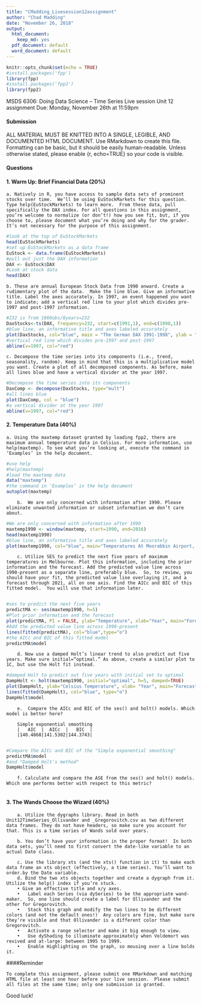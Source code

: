 ```yaml
---
title: "CMadding_Livesession12assignment"
author: "Chad Madding"
date: "November 26, 2018"
output:
  html_document:
    keep_md: yes
  pdf_document: default
  word_document: default
---
```


```r
knitr::opts_chunk$set(echo = TRUE)
#install.packages('fpp')
library(fpp)
#install.packages('fpp2')
library(fpp2)
```

MSDS 6306: Doing Data Science – Time Series
Live session Unit 12 assignment
Due: Monday, November 26th at 11:59pm

#### Submission

ALL MATERIAL MUST BE KNITTED INTO A SINGLE, LEGIBLE, AND DOCUMENTED HTML DOCUMENT. Use RMarkdown to create this file. Formatting can be basic, but it should be easily human-readable. Unless otherwise stated, please enable {r, echo=TRUE} so your code is visible.

#### Questions

#### 1. Warm Up: Brief Financial Data (20%)

    a. Natively in R, you have access to sample data sets of prominent stocks over time.  We’ll be using EuStockMarkets for this question. Type help(EuStockMarkets) to learn more.  From these data, pull specifically the DAX index. For all questions in this assignment, you’re welcome to normalize (or don’t!) how you see fit, but, if you choose to, please document what you’re doing and why for the grader. It’s not necessary for the purpose of this assignment.

```r
#look at the top of EuStockMarkets
head(EuStockMarkets)
#set up EuStockMarkets as a data frame
EuStock <- data.frame(EuStockMarkets)
#pull out just the DAX information
DAX <- EuStock$DAX
#Look at stock data
head(DAX)
```

    b. These are annual European Stock Data from 1990 onward. Create a rudimentary plot of the data.  Make the line blue. Give an informative title. Label the axes accurately. In 1997, an event happened you want to indicate; add a vertical red line to your plot which divides pre-1997 and post-1997 information.

```r
#232 is from 1860obs/8years=232
DaxStocks<-ts(DAX, frequency=232, start=c(1991,1), end=c(1998,1))
#blue line, an informative title and axes labeled accurately
plot(DaxStocks, col="blue", main = "The German DAX 1991-1998", ylab = "DAX")
#vertical red line which divides pre-1997 and post-1997
abline(v=1997, col="red")
```
    
    c. Decompose the time series into its components (i.e., trend, seasonality, random). Keep in mind that this is a multiplicative model you want. Create a plot of all decomposed components. As before, make all lines blue and have a vertical divider at the year 1997.
    
```r
#Decompose the time series into its components
DaxComp <- decompose(DaxStocks, type="mult")
#all lines blue
plot(DaxComp, col = "blue")
#a vertical divider at the year 1997
abline(v=1997, col="red")
```

#### 2. Temperature Data (40%)
      
    a. Using the maxtemp dataset granted by loading fpp2, there are maximum annual temperature data in Celsius. For more information, use help(maxtemp). To see what you’re looking at, execute the command in ‘Examples’ in the help document.

```r
#use help
#help(maxtemp)
#load the maxtemp data
data("maxtemp")
#the command in ‘Examples’ in the help document
autoplot(maxtemp)
```

        b.	We are only concerned with information after 1990. Please eliminate unwanted information or subset information we don’t care about.

```r
#We are only concerned with information after 1990
maxtemp1990 <- window(maxtemp, start=1990, end=2016)
head(maxtemp1990)
#blue line, an informative title and axes labeled accurately
plot(maxtemp1990, col="blue", main="Temperatures At Moorabbin Airport, Melbourne" , xlab="Year" ,ylab="Temperature")
```
        
        c. Utilize SES to predict the next five years of maximum temperatures in Melbourne. Plot this information, including the prior information and the forecast. Add the predicted value line across 1990-present as a separate line, preferably blue.  So, to review, you should have your fit, the predicted value line overlaying it, and a forecast through 2021, all on one axis. Find the AICc and BIC of this fitted model.  You will use that information later.
        
```r
#ses to predict the next five years
predictMA <- ses(maxtemp1990, h=5)
#Plot prior information and the forecast
plot(predictMA, PI = FALSE, ylab="Temperature", xlab="Year", main="Forecast of Temperatures At Moorabbin Airport, Melbourne", fcol="blue", type="o")
#Add the predicted value line across 1990-present
lines(fitted(predictMA), col="blue",type="o")
#the AICc and BIC of this fitted model
predictMA$model
```

        d. Now use a damped Holt’s linear trend to also predict out five years. Make sure initial=“optimal.” As above, create a similar plot to 1C, but use the Holt fit instead.

```r
#damped Holt to predict out five years with initial set to optimal
DampHolt <- holt(maxtemp1990, initial="optimal", h=5, damped=TRUE)
plot(DampHolt, ylab="Celsius Temperature", xlab= "Year", main="Forecast with Holt Fit")
lines(fitted(DampHolt), col="blue", type="o")
DampHolt$model
```

        e.	Compare the AICc and BIC of the ses() and holt() models. Which model is better here?
        
        Simple exponential smoothing
        |   AIC  |  AICc  |   BIC  |
        |140.4868|141.5302|144.3743|
        
```r
#Compare the AICc and BIC of the "Simple exponential smoothing"
predictMA$model
#and "Damped Holt's method"
DampHolt$model
```

        f. Calculate and compare the ASE from the ses() and holt() models.  Which one performs better with respect to this metric?
        
#### 3. The Wands Choose the Wizard (40%)

        a. Utilize the dygraphs library. Read in both Unit12TimeSeries_Ollivander and _Gregorovitch.csv as two different data frames. They do not have headers, so make sure you account for that. This is a time series of Wands sold over years.

        b. You don’t have your information in the proper format!  In both data sets, you’ll need to first convert the date-like variable to an actual Date class.

        c. Use the library xts (and the xts() function in it) to make each data frame an xts object (effectively, a time series). You’ll want to order.by the Date variable.
        d. Bind the two xts objects together and create a dygraph from it. Utilize the help() index if you’re stuck.
        • Give an effective title and x/y axes.
        •	Label each Series (via dySeries) to be the appropriate wand-maker.  So, one line should create a label for Ollivander and the other for Gregorovitch.
        •	Stack this graph and modify the two lines to be different colors (and not the default ones!)  Any colors are fine, but make sure they’re visible and that Ollivander is a different color than Gregorovitch.
        •	Activate a range selector and make it big enough to view.
        •	Use dyShading to illuminate approximately when Voldemort was revived and at-large: between 1995 to 1999.
        •	Enable Highlighting on the graph, so mousing over a line bolds it.

####Reminder

    To complete this assignment, please submit one RMarkdown and matching HTML file at least one hour before your live session.  Please submit all files at the same time; only one submission is granted. 

Good luck!

